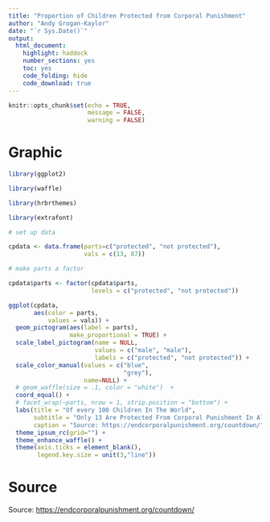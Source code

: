 ```yaml
---
title: "Proportion of Children Protected from Corporal Punishment"
author: "Andy Grogan-Kaylor"
date: "`r Sys.Date()`"
output: 
  html_document: 
    highlight: haddock
    number_sections: yes
    toc: yes
    code_folding: hide
    code_download: true
---
```


```r

knitr::opts_chunk$set(echo = TRUE,
                      message = FALSE,
                      warning = FALSE)

```

# Graphic

```r

library(ggplot2)

library(waffle)

library(hrbrthemes)

library(extrafont)

```


```r

# set up data

cpdata <- data.frame(parts=c("protected", "not protected"),
                     vals = c(13, 87))

# make parts a factor

cpdata$parts <- factor(cpdata$parts,
                       levels = c("protected", "not protected"))


```

```r

ggplot(cpdata,
       aes(color = parts,
           values = vals)) +
  geom_pictogram(aes(label = parts),
                 make_proportional = TRUE) +
  scale_label_pictogram(name = NULL,
                        values = c("male", "male"),
                        labels = c("protected", "not protected")) +
  scale_color_manual(values = c("blue", 
                                "grey"),
                     name=NULL) +
  # geom_waffle(size = .1, color = "white")  +
  coord_equal() +
  # facet_wrap(~parts, nrow = 1, strip.position = "bottom") +
  labs(title = "Of every 100 Children In The World",
       subtitle = "Only 13 Are Protected From Corporal Punishment In All Settings",
       caption = "Source: https://endcorporalpunishment.org/countdown/") +
  theme_ipsum_rc(grid="") +
  theme_enhance_waffle() +
  theme(axis.ticks = element_blank(),
        legend.key.size = unit(3,"line")) 

```

# Source

Source: [https://endcorporalpunishment.org/countdown/](https://endcorporalpunishment.org/countdown/)

